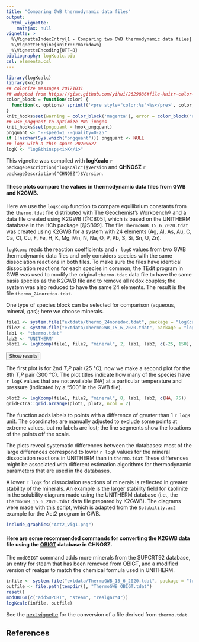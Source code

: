 ```yaml
---
title: "Comparing GWB thermodynamic data files"
output:
  html_vignette:
    mathjax: null
vignette: >
  %\VignetteIndexEntry{1 - Comparing two GWB thermodynamic data files}
  %\VignetteEngine{knitr::rmarkdown}
  %\VignetteEncoding{UTF-8}
bibliography: logKcalc.bib
csl: elementa.csl
---
```


<!-- https://gomakethings.com/how-to-break-an-image-out-of-its-parent-container-with-css/ -->
<style>
@media (min-width: 700px) {
  .full-width {
    left: 50%;
    margin-left: -50vw;
    margin-right: -50vw;
    max-width: 100vw;
    position: relative;
    right: 50%;
    width: 100vw;
  }
}
@media (min-width: 1020px) {
  .full-width {
    left: 50vw; /* fallback if needed */
    left: calc(50vw - 160px);
    width: 1000px;
    position: relative;
    background-color: #9ecff7;
    padding:10px;
  }
}
</style>
<script>
function myFunction() {
  // https://www.w3schools.com/howto/howto_js_toggle_hide_show.asp
  var x = document.getElementById("myDIV");
  if (x.style.display === "none") {
    x.style.display = "block";
  } else {
    x.style.display = "none";
  }
  // https://stackoverflow.com/questions/10671174/changing-button-text-onclick
  // https://stackoverflow.com/questions/7035842/how-to-change-the-buttons-text-using-javascript
  var elem = document.getElementById("myButton");
  if (elem.innerText=="Hide results") elem.innerText = "Show results";
  else elem.innerText = "Hide results";
}
function myFunction2() {
  // https://www.w3schools.com/howto/howto_js_toggle_hide_show.asp
  var x = document.getElementById("myDIV2");
  if (x.style.display === "none") {
    x.style.display = "block";
  } else {
    x.style.display = "none";
  }
  // https://stackoverflow.com/questions/10671174/changing-button-text-onclick
  // https://stackoverflow.com/questions/7035842/how-to-change-the-buttons-text-using-javascript
  var elem = document.getElementById("myButton2");
  if (elem.innerText=="Hide results") elem.innerText = "Show results";
  else elem.innerText = "Hide results";
}
</script>

```r
library(logKcalc)
library(knitr)
## colorize messages 20171031
## adapted from https://gist.github.com/yihui/2629886#file-knitr-color-msg-rnw
color_block = function(color) {
  function(x, options) sprintf('<pre style="color:%s">%s</pre>', color, x)
}
knit_hooks$set(warning = color_block('magenta'), error = color_block('red'), message = color_block('blue'))
## use pngquant to optimize PNG images
knit_hooks$set(pngquant = hook_pngquant)
pngquant <- "--speed=1 --quality=0-25"
if (!nzchar(Sys.which("pngquant"))) pngquant <- NULL 
## logK with a thin space 20200627
logK <- "log&thinsp;<i>K</i>"
```

This vignette was compiled with **logKcalc** `r packageDescription("logKcalc")$Version` and **CHNOSZ** `r packageDescription("CHNOSZ")$Version`.

#### These plots compare the \logK values in thermodynamic data files from GWB and K2GWB.

Here we use the `logKcomp` function to compare equilibrium constants from the `thermo.tdat` file distributed with The Geochemist's Workbench® and a data file created using K2GWB [@CB05], which is based on the UNITHERM database in the HCh package [@SB99].
The file `ThermoGWB_15_6_2020.tdat` was created using K2GWB for a system with 24 elements (Ag, Al, As, Au, C, Ca, Cl, Cu, F, Fe, H, K, Mg, Mn, N, Na, O, P, Pb, S, Si, Sn, U, Zn).

`logKcomp` reads the reaction coefficients and `r logK` values from two GWB thermodynamic data files and only considers species with the same dissociation reactions in both files.
To make sure the files have identical dissociation reactions for each species in common, the TEdit program in GWB was used to modify the original `thermo.tdat` data file to have the same basis species as the K2GWB file and to remove all redox couples; the system was also reduced to have the same 24 elements.
The result is the file `thermo_24noredox.tdat`.

One type of species block can be selected for comparison (aqueous, mineral, gas); here we choose minerals.

```r
file1 <- system.file("extdata/thermo_24noredox.tdat", package = "logKcalc")
file2 <- system.file("extdata/ThermoGWB_15_6_2020.tdat", package = "logKcalc")
lab1 <- "thermo.tdat"
lab2 <- "UNITHERM"
plot1 <- logKcomp(file1, file2, "mineral", 2, lab1, lab2, c(-25, 150), c(-7, 5))
```

<button id="myButton" onclick="myFunction()">Show results</button>
<div id="myDIV" style="display: none">
```r
```
</div>

The first plot is for 2nd *T*,*P* pair (25 °C); now we make a second plot for the 8th *T*,*P* pair (300 °C).
The plot titles indicate how many of the species have `r logK` values that are not available (NA) at a particular temperature and pressure (indicated by a "500" in the GWB file).

```r
plot2 <- logKcomp(file1, file2, "mineral", 8, lab1, lab2, c(NA, 75))
gridExtra::grid.arrange(plot1, plot2, ncol = 2)
```

The function adds labels to points with a difference of greater than 1 `r logK` unit.
The coordinates are manually adjusted to exclude some points at extreme values, but no labels are lost; the line segments show the locations of the points off the scale.

The plots reveal systematic differences between the databases: most of the large differences correspond to lower `r logK` values for the mineral dissociation reactions in UNITHERM than in `thermo.tdat`
These differences might be associated with different estimation algorithms for thermodynamic parameters that are used in the databases.

A lower `r logK` for dissociation reactions of minerals is reflected in greater stability of the minerals.
An example is the larger stability field for kaolinite in the solubility diagram made using the UNITHERM database (i.e., the `ThermoGWB_15_6_2020.tdat` data file prepared by K2GWB).
The diagrams were made with [this script](Solubility100.ac2), which is adapted from the `Solubility.ac2` example for the Act2 program in GWB.

```r
include_graphics("Act2_vig1.png")
```

#### Here are some recommended commands for converting the K2GWB data file using the [OBIGT](../../CHNOSZ/doc/obigt.html) database in CHNOSZ.

The `modOBIGT` command adds more minerals from the SUPCRT92 database, an entry for steam that has been removed from OBIGT, and a modified version of realgar to match the chemical formula used in UNITHERM.

```r
infile <- system.file("extdata/ThermoGWB_15_6_2020.tdat", package = "logKcalc")
outfile <- file.path(tempdir(), "ThermoGWB_OBIGT.tdat")
reset()
modOBIGT(c("addSUPCRT", "steam", "realgar*4"))
logKcalc(infile, outfile)
```

See the [next vignette](vig2.html) for the conversion of a file derived from `thermo.tdat`.

## References
